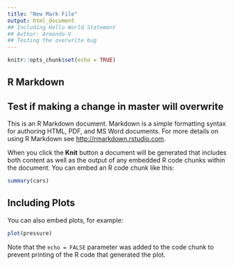 ```yaml
---
title: "New Mark File"
output: html_document
## Including Hello World Statement
## Author: Armando-V
## Testing the overwrite bug
---
```


```r
knitr::opts_chunk$set(echo = TRUE)
```

## R Markdown
## Test if making a change in master will overwrite

This is an R Markdown document. Markdown is a simple formatting syntax for authoring HTML, PDF, and MS Word documents. For more details on using R Markdown see <http://rmarkdown.rstudio.com>.

When you click the **Knit** button a document will be generated that includes both content as well as the output of any embedded R code chunks within the document. You can embed an R code chunk like this:

```r
summary(cars)
```

## Including Plots

You can also embed plots, for example:

```r
plot(pressure)
```

Note that the `echo = FALSE` parameter was added to the code chunk to prevent printing of the R code that generated the plot.
